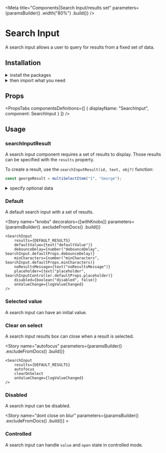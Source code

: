 
<Meta
    title="Components|Search Input/results set"
    parameters={paramsBuilder()
        .width("80%")
        .build()}
/>

<GithubLink filePath="/packages/react-components/components/search-input/src" />

<Anchor storyId="components-search-input-results-set--default-story" />

# Search Input

A search input allows a user to query for results from a fixed set of data.

## Installation

<details><summary >install the packages</summary>

Install from <a href={INSTALLATION_PAGE}>the React bundle</a> or as a standalone component:

<PackagesInstallation packageName="search-input" />

</details>

<details><summary >then import what you need</summary>

```javascript
import {
    SearchInput,
    searchInputResult
} from "@orbit-ui/react-search-input" | "@orbit-ui/react-components";
```
</details>

## Props

<PropsTabs
    componentsDefinitions={[
        { displayName: "SearchInput", component: SearchInput }
    ]}
/>

## Usage

### searchInputResult

A search input component requires a set of results to display. Those results can be specified with the `results` property.

To create a result, use the `searchInputResult(id, text, obj?)` function:

```javascript
const georgeResult = multiSelectItem("1", "George");
```

<details><summary >specify optional data</summary>

An optional data `obj` can be specified to provide additional information to callbacks like `onValueChange`:

```javascript
const georgeResult = multiSelectItem("1", "George", { backendId: 123 });
```
</details>

### Default

A default search input with a set of results.

<Preview>
    <Story name="default">
        <SearchInput
            results={DEFAULT_RESULTS}
            onValueChange={logValueChanged}
        />
    </Story>
</Preview>

<Story
    name="knobs"
    decorators={[withKnobs]}
    parameters={paramsBuilder()
        .excludeFromDocs()
        .build()}
>
    <SearchInput
        results={DEFAULT_RESULTS}
        defaultValue={text("defaultValue")}
        debounceDelay={number("debounceDelay", SearchInput.defaultProps.debounceDelay)}
        minCharacters={number("minCharacters", SearchInput.defaultProps.minCharacters)}
        noResultsMessage={text("noResultsMessage")}
        placeholder={text("placeholder", SearchInputController.defaultProps.placeholder)}
        disabled={boolean("disabled", false)}
        onValueChange={logValueChanged}
    />
</Story>

### Selected value

A search input can have an initial value.

<Preview>
    <Story name="selected value">
        <SearchInput
            results={DEFAULT_RESULTS}
            defaultValue={LAURIE_VALUE}
            onValueChange={logValueChanged}
        />
    </Story>
</Preview>

### Clear on select

A search input results box can close when a result is selected.

<Preview>
    <Story name="clear on select">
        <SearchInput
            results={DEFAULT_RESULTS}
            clearOnSelect
            onValueChange={logValueChanged}
        />
    </Story>
</Preview>

<Story
    name="autofocus"
    parameters={paramsBuilder()
        .excludeFromDocs()
        .build()}
>
    <SearchInput
        results={DEFAULT_RESULTS}
        autofocus
        clearOnSelect
        onValueChange={logValueChanged}
    />
</Story>

### Disabled

A search input can be disabled.

<Preview>
    <Story name="disabled">
        <SearchInput
            results={DEFAULT_RESULTS}
            disabled
            onValueChange={logValueChanged}
        />
    </Story>
</Preview>

<Story
    name="dont close on blur"
    parameters={paramsBuilder()
        .excludeFromDocs()
        .build()}
    >
    <SearchInput
        results={DEFAULT_RESULTS}
        closeOnBlur={false}
        closeOnOutsideClick
        onValueChange={logValueChanged}
    />
</Story>

### Controlled

A search input can handle `value` and `open` state in controlled mode.

<Preview>
    <Story name="controlled">
        <ControlledSearchInput
            results={DEFAULT_RESULTS}
            value={LAURIE_VALUE}
            onValueChange={logValueChanged}
        />
    </Story>
</Preview>

